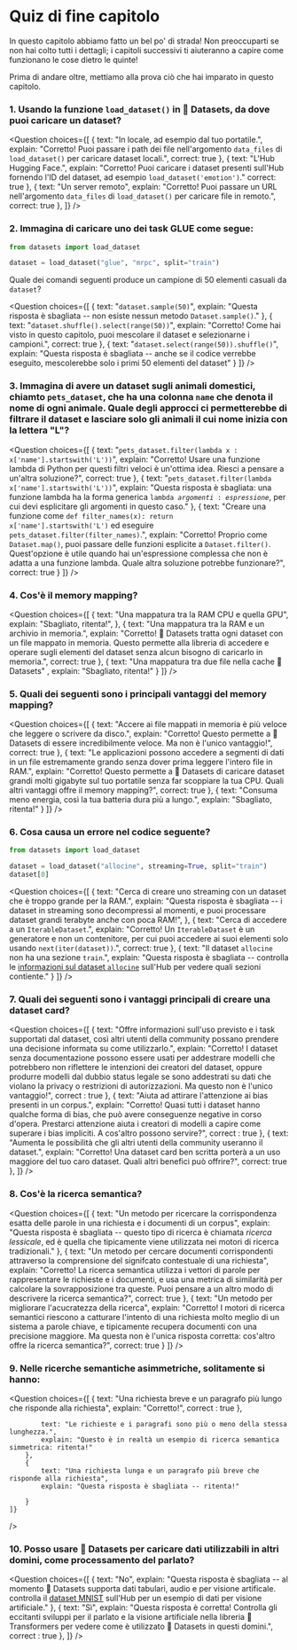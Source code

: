 <!-- DISABLE-FRONTMATTER-SECTIONS -->

# Quiz di fine capitolo

In questo capitolo abbiamo fatto un bel po' di strada! Non preoccuparti se non hai colto tutti i dettagli; i capitoli successivi ti aiuteranno a capire come funzionano le cose dietro le quinte!

Prima di andare oltre, mettiamo alla prova ciò che hai imparato in questo capitolo.

### 1. Usando la funzione `load_dataset()` in 🤗 Datasets, da dove puoi caricare un dataset?

<Question
	choices={[
		{
			text: "In locale, ad esempio dal tuo portatile.",
			explain: "Corretto! Puoi passare i path dei file nell'argomento <code>data_files</code> di <code>load_dataset()</code> per caricare dataset locali.",
			correct: true
		},
		{
			text: "L'Hub Hugging Face.",
			explain: "Corretto! Puoi caricare i dataset presenti sull'Hub fornendo l'ID del dataset, ad esempio <code>load_dataset('emotion')</code>."
			correct: true
		},
		{
			text: "Un server remoto",
			explain: "Corretto! Puoi passare un URL nell'argomento <code>data_files</code> di <code>load_dataset()</code> per caricare file in remoto.",
			correct: true
		},
	]}
/>

### 2. Immagina di caricare uno dei task GLUE come segue:

```py
from datasets import load_dataset

dataset = load_dataset("glue", "mrpc", split="train")
```

Quale dei comandi seguenti produce un campione di 50 elementi casuali da `dataset`?

<Question
	choices={[
		{
			text: "<code>dataset.sample(50)</code>",
			explain: "Questa risposta è sbagliata -- non esiste nessun metodo <code>Dataset.sample()</code>."
		},
		{
			text: "<code>dataset.shuffle().select(range(50))</code>",
			explain: "Corretto! Come hai visto in questo capitolo, puoi mescolare il dataset e selezionarne i campioni.",
			correct: true
		},
		{
			text: "<code>dataset.select(range(50)).shuffle()</code>",
			explain: "Questa risposta è sbagliata -- anche se il codice verrebbe eseguito, mescolerebbe solo i primi 50 elementi del dataset"
		}
	]}
/>

### 3. Immagina di avere un dataset sugli animali domestici, chiamto `pets_dataset`, che ha una colonna `name` che denota il nome di ogni animale. Quale degli approcci ci permetterebbe di filtrare il dataset e lasciare solo gli animali il cui nome inizia con la lettera "L"?
<Question
	choices={[
		{
			text: "<code>pets_dataset.filter(lambda x : x['name'].startswith('L'))</code>",
			explain: "Corretto! Usare una funzione lambda di Python per questi filtri veloci è un'ottima idea. Riesci a pensare a un'altra soluzione?",
			correct: true
		},
		{
			text: "<code>pets_dataset.filter(lambda x['name'].startswith('L'))</code>",
			explain: "Questa risposta è sbagliata: una funzione lambda ha la forma generica <code>lambda *argomenti* : *espressione*</code>, per cui devi esplicitare gli argomenti in questo caso."
		},
		{
			text: "Creare una funzione come <code>def filter_names(x): return x['name'].startswith('L')</code> ed eseguire <code>pets_dataset.filter(filter_names)</code>.",
			explain: "Corretto! Proprio come <code>Dataset.map()</code>, puoi passare delle funzioni esplicite a <code>Dataset.filter()</code>. Quest'opzione è utile quando hai un'espressione complessa che non è adatta a una funzione lambda. Quale altra soluzione potrebbe funzionare?",
			correct: true
		}
	]}
/>

### 4. Cos'è il memory mapping?

<Question
	choices={[
		{
			text: "Una mappatura tra la RAM CPU e quella GPU",
			explain: "Sbagliato, ritenta!",
		},
		{
			text: "Una mappatura tra la RAM e un archivio in memoria.",
			explain: "Corretto! 🤗 Datasets tratta ogni dataset con un file mappato in memoria. Questo permette alla libreria di accedere  e operare sugli elementi del dataset senza alcun bisogno di caricarlo in memoria.",
			correct: true
		},
		{
			text: "Una mappatura tra due file nella cache 🤗 Datasets" ,
			explain: "Sbagliato, ritenta!"
		}
	]}
/>

### 5. Quali dei seguenti sono i principali vantaggi del memory mapping?

<Question
	choices={[
		{
			text: "Accere ai file mappati in memoria è più veloce che leggere o scrivere da disco.",
			explain: "Corretto! Questo permette a 🤗 Datasets di essere incredibilmente veloce. Ma non è l'unico vantaggio!",
			correct: true
		},
		{
			text: "Le applicazioni possono accedere a segmenti di dati in un file estremamente grando senza dover prima leggere l'intero file in RAM.",
			explain: "Corretto! Questo permette a 🤗 Datasets di caricare dataset grandi molti gigabyte sul tuo portatile senza far scoppiare la tua CPU. Quali altri vantaggi offre il memory mapping?",
			correct: true
		},
		{
			text: "Consuma meno energia, così la tua batteria dura più a lungo.",
			explain: "Sbagliato, ritenta!"
		}
	]}
/>

### 6. Cosa causa un errore nel codice seguente?

```py
from datasets import load_dataset

dataset = load_dataset("allocine", streaming=True, split="train")
dataset[0]
```

<Question
	choices={[
		{
			text: "Cerca di creare uno streaming con un dataset che è troppo grande per la RAM.",
			explain: "Questa risposta è sbagliata -- i dataset in streaming sono decompressi al momenti, e puoi processare dataset grandi terabyte anche con poca RAM!",
		},
		{
			text: "Cerca di accedere a un <code>IterableDataset</code>.",
			explain: "Corretto! Un <code>IterableDataset</code> è un generatore e non un contenitore, per cui puoi accedere ai suoi elementi solo usando <code>next(iter(dataset))</code>.",
			correct: true
		},
		{
			text: "Il dataset <code>allocine</code> non ha una sezione <code>train</code>.",
			explain: "Questa risposta è sbagliata -- controlla le [informazioni sul dataset <code>allocine</code>](https://huggingface.co/datasets/allocine) sull'Hub per vedere quali sezioni contiente."
		}
	]}
/>

### 7. Quali dei seguenti sono i vantaggi principali di creare una dataset card?

<Question
	choices={[
		{
			text: "Offre informazioni sull'uso previsto e i task supportati dal dataset, così altri utenti della community possano prendere una decisione informata su come utilizzarlo.",
			explain: "Corretto! I dataset senza documentazione possono essere usati per addestrare modelli che potrebbero non riflettere le intenzioni dei creatori del dataset, oppure produrre modelli dal dubbio status legale se sono addestrati su dati che violano la privacy o restrizioni di autorizzazioni. Ma questo non è l'unico vantaggio!",
			correct : true
		},
		{
			text: "Aiuta ad attirare l'attenzione ai bias presenti in un corpus.",
			explain: "Corretto! Quasi tutti i dataset hanno qualche forma di bias, che può avere conseguenze negative in corso d'opera. Prestarci attenzione aiuta i creatori di modelli a capire come superare i bias impliciti. A cos'altro possono servire?",
			correct : true
		},
		{
			text: "Aumenta le possibilità che gli altri utenti della community useranno il dataset.",
			explain: "Corretto! Una dataset card ben scritta porterà a un uso maggiore del tuo caro dataset. Quali altri benefici può offrire?",
			correct: true
		},
	]}
/>


### 8. Cos'è la ricerca semantica?

<Question
	choices={[
		{
			text: "Un metodo per ricercare la corrispondenza esatta delle parole in una richiesta e i documenti di un corpus",
			explain: "Questa risposta è sbagliata -- questo tipo di ricerca è chiamata *ricerca lessicale*, ed è quella che tipicamente viene utilizzata nei motori di ricerca tradizionali."
		},
		{
			text: "Un metodo per cercare documenti corrispondenti attraverso la comprensione del signifcato contestuale di una richiesta",
			explain: "Corretto! La ricerca semantica utilizza i vettori di parole per rappresentare le richieste e i documenti, e usa una metrica di similarità per calcolare la sovrapposizione tra queste. Puoi pensare a un altro modo di descrivere la ricerca semantica?",
			correct: true
		},
		{
			text: "Un metodo per migliorare l'acucratezza della ricerca",
			explain: "Corretto! I motori di ricerca semantici riescono a catturare l'intento di una richiesta molto meglio di un sistema a parole chiave, e tipicamente recupera documenti con una precisione maggiore. Ma questa non è l'unica risposta corretta: cos'altro offre la ricerca semantica?",
			correct: true
		}
	]}
/>

### 9. Nelle ricerche semantiche asimmetriche, solitamente si hanno:

<Question
	choices={[
		{
			text: "Una richiesta breve e un paragrafo più lungo che risponde alla richiesta",
			explain: "Corretto!",
			correct : true
		},
		
			text: "Le richieste e i paragrafi sono più o meno della stessa lunghezza.",
			explain: "Questo è in realtà un esempio di ricerca semantica simmetrica: ritenta!"
		},
		{
			text: "Una richiesta lunga e un paragrafo più breve che risponde alla richiesta",
			explain: "Questa risposta è sbagliata -- ritenta!"

		}
	]}
/>

### 10. Posso usare 🤗 Datasets per caricare dati utilizzabili in altri domini, come processamento del parlato?

<Question
	choices={[
		{
			text: "No",
			explain: "Questa risposta è sbagliata -- al momento 🤗 Datasets supporta dati tabulari, audio e per visione artificale. controlla il <a  href='https://huggingface.co/datasets/mnist'>dataset MNIST</a> sull'Hub per un esempio di dati per visione artificiale."
		},
		{
			text: "Sì",
			explain: "Questa risposta è corretta! Controlla gli eccitanti sviluppi per il parlato e la visione artificiale nella libreria 🤗 Transformers per vedere come è utilizzato 🤗 Datasets in questi domini.",
			correct : true
		},
	]}
/>
